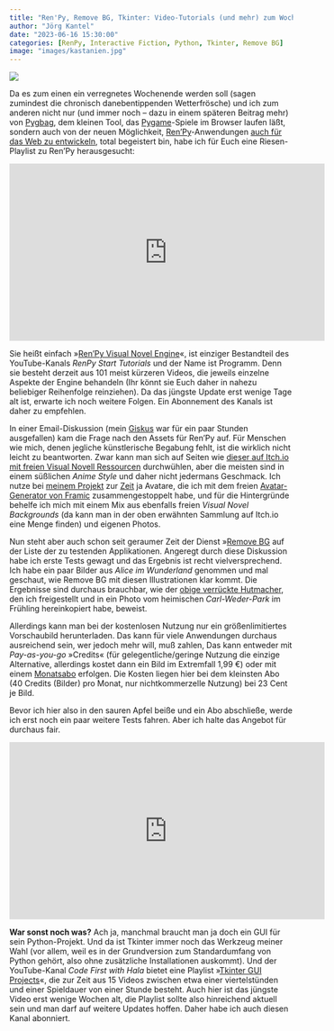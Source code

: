 ```yaml
---
title: "Ren'Py, Remove BG, Tkinter: Video-Tutorials (und mehr) zum Wochenende"
author: "Jörg Kantel"
date: "2023-06-16 15:30:00"
categories: [RenPy, Interactive Fiction, Python, Tkinter, Remove BG]
image: "images/kastanien.jpg"
---
```


[![](images/kastanien-b.jpg)](https://www.flickr.com/photos/schockwellenreiter/52978598354/)

Da es zum einen ein verregnetes Wochenende werden soll (sagen zumindest die chronisch danebentippenden Wetterfrösche) und ich zum anderen nicht nur (und immer noch -- dazu in einem späteren Beitrag mehr) von [Pygbag](http://cognitiones.kantel-chaos-team.de/multimedia/spieleprogrammierung/pygbag.html), dem kleinen Tool, das [Pygame](http://cognitiones.kantel-chaos-team.de/multimedia/spieleprogrammierung/pygame.html)-Spiele im Browser laufen läßt, sondern auch von der neuen Möglichkeit, [Ren'Py](http://cognitiones.kantel-chaos-team.de/multimedia/spieleprogrammierung/renpy.html)-Anwendungen [auch für das Web zu entwickeln](https://kantel.github.io/posts/2023061001_renpy_81_web/), total begeistert bin, habe ich für Euch eine Riesen-Playlist zu Ren'Py herausgesucht:

<iframe width="560" height="315" src="https://www.youtube.com/embed/Zbr2MGkEmYg" title="YouTube video player" frameborder="0" allow="accelerometer; autoplay; clipboard-write; encrypted-media; gyroscope; picture-in-picture; web-share" allowfullscreen></iframe>

Sie heißt einfach »[Ren'Py Visual Novel Engine](https://www.youtube.com/playlist?list=PL0WLCTtC1EYUibimxDGhkPQin7bo39PlV)«, ist einziger Bestandteil des YouTube-Kanals *RenPy Start Tutorials* und der Name ist Programm. Denn sie besteht derzeit aus 101 meist kürzeren Videos, die jeweils einzelne Aspekte der Engine behandeln (Ihr könnt sie Euch daher in nahezu beliebiger Reihenfolge reinziehen). Da das jüngste Update erst wenige Tage alt ist, erwarte ich noch weitere Folgen. Ein Abonnement des Kanals ist daher zu empfehlen.

In einer Email-Diskussion (mein [Giskus](https://kantel.github.io/posts/2022120901_giscus/) war für ein paar Stunden ausgefallen) kam die Frage nach den Assets für Ren'Py auf. Für Menschen wie mich, denen jegliche künstlerische Begabung fehlt, ist die wirklich nicht leicht zu beantworten. Zwar kann man sich auf Seiten wie [dieser auf Itch.io mit freien Visual Novell Ressourcen](https://itch.io/game-assets/free/genre-visual-novel) durchwühlen, aber die meisten sind in einem süßlichen *Anime Style* und daher nicht jedermans Geschmack. Ich nutze bei [meinem Projekt](https://kantel.itch.io/alien-attack-renpy-test) zur [Zeit](https://kantel.github.io/posts/2022122102_alien_invasion_stage_1/) ja Avatare, die ich mit dem freien [Avatar-Generator von Framic](https://framiq.com/) zusammengestoppelt habe, und für die Hintergründe behelfe ich mich mit einem Mix aus ebenfalls freien *Visual Novel Backgrounds* (da kann man in der oben erwähnten Sammlung auf Itch.io eine Menge finden) und eigenen Photos.

Nun steht aber auch schon seit geraumer Zeit der Dienst »[Remove BG](https://www.remove.bg/de) auf der Liste der zu testenden Applikationen. Angeregt durch diese Diskussion habe ich erste Tests gewagt und das Ergebnis ist recht vielversprechend. Ich habe ein paar Bilder aus *Alice im Wunderland* genommen und mal geschaut, wie Remove BG mit diesen Illustrationen klar kommt. Die Ergebnisse sind durchaus brauchbar, wie der [obige verrückte Hutmacher](https://www.flickr.com/photos/schockwellenreiter/52978598354/), den ich freigestellt und in ein Photo vom heimischen *Carl-Weder-Park* im Frühling hereinkopiert habe, beweist.

Allerdings kann man bei der kostenlosen Nutzung nur ein größenlimitiertes Vorschaubild herunterladen. Das kann für viele Anwendungen durchaus ausreichend sein, wer jedoch mehr will, muß zahlen, Das kann entweder mit *Pay-as-you-go* »Credits« (für gelegentliche/geringe Nutzung die einzige Alternative, allerdings kostet dann ein Bild im Extremfall 1,99 €) oder mit einem [Monatsabo](https://www.remove.bg/de/pricing) erfolgen. Die Kosten liegen hier bei dem kleinsten Abo (40 Credits (Bilder) pro Monat, nur nichtkommerzelle Nutzung) bei 23 Cent je Bild.

Bevor ich hier also in den sauren Apfel beiße und ein Abo abschließe, werde ich erst noch ein paar weitere Tests fahren. Aber ich halte das Angebot für durchaus fair.

<iframe width="560" height="315" src="https://www.youtube.com/embed/1itG8q-sCGY" title="YouTube video player" frameborder="0" allow="accelerometer; autoplay; clipboard-write; encrypted-media; gyroscope; picture-in-picture; web-share" allowfullscreen></iframe>

**War sonst noch was?** Ach ja, manchmal braucht man ja doch ein GUI für sein Python-Projekt. Und da ist Tkinter immer noch das Werkzeug meiner Wahl (vor allem, weil es in der Grundversion zum Standardumfang von Python gehört, also ohne zusätzliche Installationen auskommt). Und der YouTube-Kanal *Code First with Hala* bietet eine Playlist »[Tkinter GUI Projects](https://www.youtube.com/playlist?list=PLs3IFJPw3G9IiHm9PEP1UaMtuvACmxVMj)«, die zur Zeit aus 15 Videos zwischen etwa einer viertelstünden und einer Spieldauer von einer Stunde besteht. Auch hier ist das jüngste Video erst wenige Wochen alt, die Playlist sollte also hinreichend aktuell sein und man darf auf weitere Updates hoffen. Daher habe ich auch diesen Kanal abonniert.